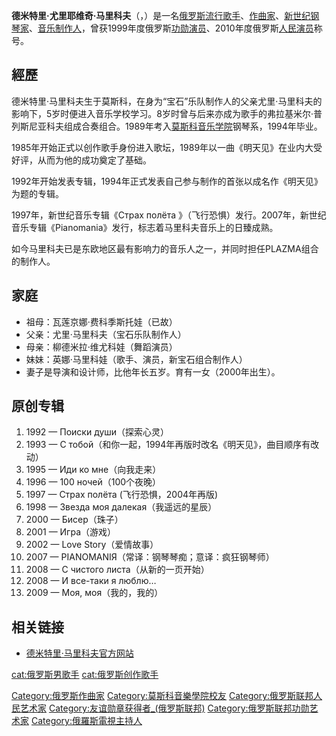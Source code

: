 {{BLP unsourced|time=2021-02-26T00:32:51+00:00}}
{{艺人
|image=Dmitriy Malikov at Slavianski Bazaar 2015.jpg
|caption=2015年
|type=男歌手
}}
'''德米特里·尤里耶维奇·马里科夫'''（{{lang-ru|Дмитрий Юрьевич Маликов}}，{{bd|1970年|1月29日}}）是一名[[俄罗斯|俄罗斯]][[流行歌手|流行歌手]]、[[作曲家|作曲家]]、[[新世纪钢琴家|新世纪钢琴家]]、[[音乐制作人|音乐制作人]]，曾获1999年度俄罗斯[[功勋演员|功勋演员]]、2010年度俄罗斯[[人民演员|人民演员]]称号。
== 經歷 ==
德米特里·马里科夫生于莫斯科，在身为“宝石”乐队制作人的父亲尤里·马里科夫的影响下，5岁时便进入音乐学校学习。8岁时曾与后来亦成为歌手的弗拉基米尔·普列斯尼亚科夫组成合奏组合。1989年考入[[莫斯科音乐学院|莫斯科音乐学院]]钢琴系，1994年毕业。

1985年开始正式以创作歌手身份进入歌坛，1989年以一曲《明天见》在业内大受好评，从而为他的成功奠定了基础。

1992年开始发表专辑，1994年正式发表自己参与制作的首张以成名作《明天见》为题的专辑。

1997年，新世纪音乐专辑《Страх полёта 》（飞行恐惧）发行。2007年，新世纪音乐专辑《Pianomania》发行，标志着马里科夫音乐上的日臻成熟。

如今马里科夫已是东欧地区最有影响力的音乐人之一，并同时担任PLAZMA组合的制作人。

== 家庭 ==
*祖母：瓦莲京娜·费科季斯托娃（已故）
*父亲：尤里·马里科夫（宝石乐队制作人）
*母亲：柳德米拉·维尤科娃（舞蹈演员）
*妹妹：英娜·马里科娃（歌手、演员，新宝石组合制作人）
*妻子是导演和设计师，比他年长五岁。育有一女（2000年出生）。

== 原创专辑 ==
# 1992 — Поиски души（探索心灵）
# 1993 — C тобой（和你一起，1994年再版时改名《明天见》，曲目顺序有改动）
# 1995 — Иди ко мне（向我走来）
# 1996 — 100 ночей（100个夜晚）
# 1997 — Страх полёта (飞行恐惧，2004年再版)
# 1998 — Звезда моя далекая（我遥远的星辰）
# 2000 — Бисер（珠子）
# 2001 — Игра（游戏）
# 2002 — Love Story（爱情故事）
# 2007 — PIANOMANIЯ（常译：钢琴琴痴；意译：疯狂钢琴师）
# 2008 — C чистого листа（从新的一页开始）
# 2008 — И все-таки я люблю… 
# 2009 — Моя, моя（我的，我的）

== 相关链接 ==
* [http://www.malikov.ru/ 德米特里·马里科夫官方网站] {{Wayback|url=http://www.malikov.ru/ |date=20210218073642 }}

{{commonscat}}
{{normdaten}}
{{DEFAULTSORT:malikov}}
[[cat:俄罗斯男歌手|cat:俄罗斯男歌手]]
[[cat:俄罗斯创作歌手|cat:俄罗斯创作歌手]]
[[Category:俄罗斯作曲家|Category:俄罗斯作曲家]]
[[Category:莫斯科音樂學院校友|Category:莫斯科音樂學院校友]]
[[Category:俄罗斯联邦人民艺术家|Category:俄罗斯联邦人民艺术家]]
[[Category:友谊勋章获得者_(俄罗斯联邦)|Category:友谊勋章获得者_(俄罗斯联邦)]]
[[Category:俄罗斯联邦功勋艺术家|Category:俄罗斯联邦功勋艺术家]]
[[Category:俄羅斯電視主持人|Category:俄羅斯電視主持人]]